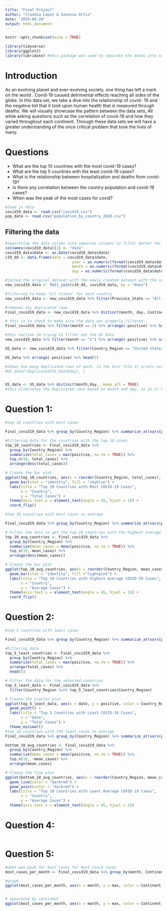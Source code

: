 ```yaml
---
title: "Final Project"
author: "Claudia Lopez & Vanessa Ortiz"
date: "2024-04-20"
output: html_document
---
```


```r
knitr::opts_chunk$set(echo = TRUE)
```

```r
library(tidyverse)
library(ggplot2) 
library(lubridate) #this package was used to separate the dates into separate columns
```

# Introduction 

As an evolving planet and ever-evolving society, one thing has left a mark on the world . Covid-19 caused detrimental effects reaching all sides of the globe.  In this data set, we take a dive into the relationship of covid- 19 and the negative toll that it took upon human health that is measured through deaths. We will visually showcase the pattern between the data sets, All while asking questions such as the correlation of covid-19 and how they varied throughout each continent.  Through these data sets we will have a greater understanding of the once critical problem that took the lives of many. 
 

# Questions

- What are the top 10 countries with the most covid-19 cases?
- What are the top 5 countries with the least covid-19 cases?
- What is the relationship between hospitalization and deaths from covid-19?
- Is there any correlation between the country population and covid-19 cases?
- When was the peak of the most cases for covid?  

```r
#load in data
covid19_data <- read.csv("covid19.csv")
pop_data <- read.csv("population_by_country_2020.csv")

```


## Filtering the data 
```r
#separating the date column into separate columns to filter better for each month
colnames(covid19_data)[1] <- "date" 
covid19_data$date <- as.Date(covid19_data$date)
c19_dd <- data.frame(date = covid19_data$date,
                              year = as.numeric(format(covid19_data$date, format = "%y")), 
                              month = as.numeric(format(covid19_data$date, format = "%m")), 
                              day = as.numeric(format(covid19_data$date, format = "%d")))

#joined the original dataset with the newly created dataset with the separated columns
new_covid19_data <- full_join(c19_dd, covid19_data, by = "date") 

#filtering to keep 'all states' for each country 
new_covid19_data <- new_covid19_data %>% filter(Province_State == "All States")

#removes any duplicated rows
Final_covid19_data <- new_covid19_data %>% distinct(month, day, Continent_Name,Country_Region, Province_State, positive, hospitalized, .keep_all = TRUE)

# this is to check to make sure the data was properly filtered
Final_covid19_data %>% filter(month == 2) %>% arrange(-positive) %>% head(10)
```

```r
#this section im trying to filter out the US Data 
new_covid19_data %>% filter(month == "2") %>% arrange(-positive) %>% select(month, Country_Region, positive)  %>% head(10)

US_data <- new_covid19_data %>% filter(Country_Region == "United States", Province_State == "All States")

US_data %>% arrange(-positive) %>% head(5)

#shows how many duplicated rows of each, in the knit file it prints out too long so i have marked it out for now
#US_data[!duplicated(US_data$day), ] 


US_data <- US_data %>% distinct(month,day, .keep_all = TRUE)
#this eliminates the duplicated rows based on month and day, as in it keeps one entry per day


```
# Question 1:
```r
#top 10 countries with most cases

Final_covid19_data %>% group_by(Country_Region) %>% summarize_at(vars(positive), list(max = max), na.rm = T) %>% arrange(-max) %>% head(10)

#Filtering data for the countries with the top 10 cases
top_10_countries <- Final_covid19_data %>% 
  group_by(Country_Region) %>% 
  summarize(total_cases = max(positive, na.rm = TRUE)) %>% 
  top_n(10, total_cases) %>% 
  arrange(desc(total_cases))

# Create the bar plot
ggplot(top_10_countries, aes(x = reorder(Country_Region, total_cases), y = total_cases)) +
  geom_bar(stat = "identity", fill = "skyblue") +
  labs(title = "Top 10 Countries with Most COVID-19 Cases",
       x = "Country",
       y = "Total Cases") +
  theme(axis.text.x = element_text(angle = 45, hjust = 1)) +
  coord_flip()

#top 10 countries with most cases on average

Final_covid19_data %>% group_by(Country_Region) %>% summarize_at(vars(positive), list(mean = mean), na.rm = T) %>% arrange(-mean) %>% head(10)

# Filter the data to get the top 10 countries with the highest average cases
top_10_avg_countries <- Final_covid19_data %>%
  group_by(Country_Region) %>%
  summarize(mean_cases = mean(positive, na.rm = TRUE)) %>%
  top_n(10, mean_cases) %>%
  arrange(desc(mean_cases))

# Create the bar plot
ggplot(top_10_avg_countries, aes(x = reorder(Country_Region, mean_cases), y = mean_cases)) +
  geom_bar(stat = "identity", fill ="lightpink") +
  labs(title = "Top 10 Countries with Highest Average COVID-19 Cases",
       x = "Country",
       y = "Average Cases") +
  theme(axis.text.x = element_text(angle = 45, hjust = 1)) +
  coord_flip()


```
# Question 2:
```r
#top 5 countries with least cases 

Final_covid19_data %>% group_by(Country_Region) %>% summarize_at(vars(positive), list(max = max), na.rm = T) %>% arrange(max) %>% head(5)

#Filtering data
top_5_least_countries <- Final_covid19_data %>%
  group_by(Country_Region) %>%
  summarize(total_cases = max(positive, na.rm = TRUE)) %>%
  arrange(total_cases) %>%
  head(5)

# Filter the data for the selected countries
top_5_least_data <- Final_covid19_data %>%
  filter(Country_Region %in% top_5_least_countries$Country_Region)

# Create the scatter plot
ggplot(top_5_least_data, aes(x = date, y = positive, color = Country_Region)) +
  geom_point() +
  labs(title = "Top 5 Countries with Least COVID-19 Cases",
       x = "Date",
       y = "Total Cases") +
  theme_minimal()
#top 10 countries with the least cases on average
Final_covid19_data %>% group_by(Country_Region) %>% summarize_at(vars(positive), list(mean = mean), na.rm = T) %>% arrange(mean) %>% head(10)

bottom_10_avg_countries <- Final_covid19_data %>%
  group_by(Country_Region) %>%
  summarize(mean_cases = mean(positive, na.rm = TRUE)) %>%
  top_n(10, -mean_cases) %>%
  arrange(mean_cases)

# Create the line plot
ggplot(bottom_10_avg_countries, aes(x = reorder(Country_Region, mean_cases), y = mean_cases)) +
  geom_line(color = "darkred") +
  geom_point(color = "darkred") +
  labs(title = "Top 10 Countries with Least Average COVID-19 Cases",
       x = "Country",
       y = "Average Cases") +
  theme(axis.text.x = element_text(angle = 45, hjust = 1))
```
# Question 4: 
```r


```
# Question 5:
```r
#when was peak for most cases for most covid cases
most_cases_per_month <- Final_covid19_data %>% group_by(month, Continent_Name) %>% summarize_at(vars(positive), list(max = max), na.rm = T) %>% arrange(-max)

#graph 
ggplot(most_cases_per_month, aes(x = month, y = max, color = Continent_Name)) + geom_point(size = 3) 


# separated by continent
ggplot(most_cases_per_month, aes(x = month, y = max, color = Continent_Name)) + geom_point(size = 3) + facet_wrap(~ Continent_Name)
```



